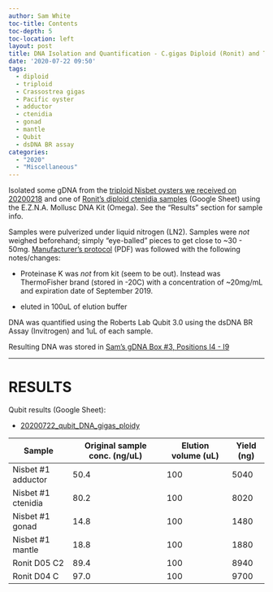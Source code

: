 ```yaml
---
author: Sam White
toc-title: Contents
toc-depth: 5
toc-location: left
layout: post
title: DNA Isolation and Quantification - C.gigas Diploid (Ronit) and Triploid (Nisbet)
date: '2020-07-22 09:50'
tags:
  - diploid
  - triploid
  - Crassostrea gigas
  - Pacific oyster
  - adductor
  - ctenidia
  - gonad
  - mantle
  - Qubit
  - dsDNA BR assay
categories:
  - "2020"
  - "Miscellaneous"
---
```

Isolated some gDNA from the [triploid Nisbet oysters we received on 20200218](https://robertslab.github.io/sams-notebook/posts/2018/2018-02-28-samples-received-triploid-crassostrea-gigas-from-nisbet-oyster-company/) and one of [Ronit's diploid ctenidia samples](https://docs.google.com/spreadsheets/d/1QfEV4wUp3jgChxHhpaYsVswZEem3t3uQATNk4bB_XIU/edit) (Google Sheet) using the E.Z.N.A. Mollusc DNA Kit (Omega). See the "Results" section for sample info.

Samples were pulverized under liquid nitrogen (LN2). Samples were _not_ weighed beforehand; simply "eye-balled" pieces to get close to ~30 - 50mg. [Manufacturer's protocol](https://github.com/RobertsLab/resources/blob/master/protocols/Commercial_Protocols/Omega_Mollusc-DNA-Kit-Combo-May-2013-D3373.pdf) (PDF) was followed with the following notes/changes:

- Proteinase K was _not_ from kit (seem to be out). Instead was ThermoFisher brand (stored in -20C) with a concentration of ~20mg/mL and expiration date of September 2019.

- eluted in 100uL of elution buffer

DNA was quantified using the Roberts Lab Qubit 3.0 using the dsDNA BR Assay (Invitrogen) and 1uL of each sample.

Resulting DNA was stored in [Sam's gDNA Box #3, Positions I4 - I9](https://docs.google.com/spreadsheets/d/1SWzKMKh7LBOgTfvEhJamE6pZFsTpRXY7otzXUC5fZSM/edit?usp=sharing)


---

# RESULTS

Qubit results (Google Sheet):

- [20200722_qubit_DNA_gigas_ploidy](https://docs.google.com/spreadsheets/d/1JhG0lAn9JjFQgJPjq67cOMrtqDT03nQuNSpRR_i7ojU/edit?usp=sharing)


| Sample             | Original sample conc. (ng/uL) | Elution volume (uL) | Yield (ng) |
|--------------------|-------------------------------|---------------------|------------|
| Nisbet #1 adductor | 50.4                          | 100                 | 5040       |
| Nisbet #1 ctenidia | 80.2                          | 100                 | 8020       |
| Nisbet #1 gonad    | 14.8                          | 100                 | 1480       |
| Nisbet #1 mantle   | 18.8                          | 100                 | 1880       |
| Ronit D05 C2       | 89.4                          | 100                 | 8940       |
| Ronit D04 C        | 97.0                          | 100                 | 9700       |
